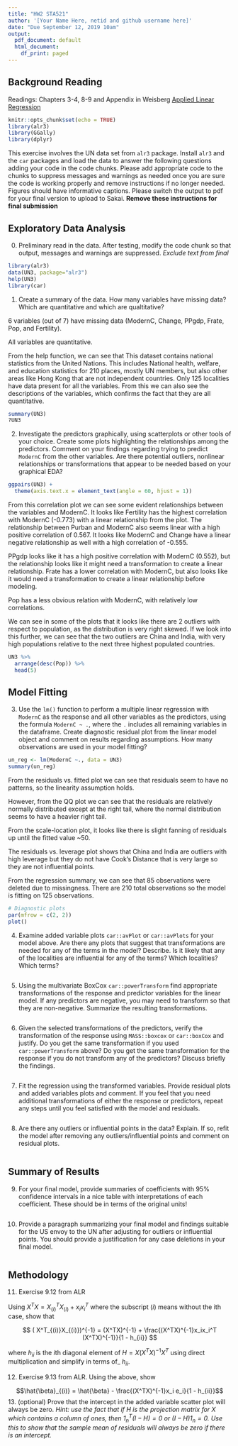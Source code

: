 ```yaml
---
title: "HW2 STA521"
author: '[Your Name Here, netid and github username here]'
date: "Due September 12, 2019 10am"
output:
  pdf_document: default
  html_document:
    df_print: paged
---
```


## Background Reading

Readings: Chapters 3-4, 8-9 and Appendix in Weisberg [Applied Linear Regression](https://ebookcentral.proquest.com/lib/duke/reader.action?docID=1574352)  


```r
knitr::opts_chunk$set(echo = TRUE)
library(alr3)
library(GGally)
library(dplyr)
```

This exercise involves the UN data set from `alr3` package. Install `alr3` and the `car` packages and load the data to answer the following questions adding your code in the code chunks.  Please add appropriate code to the chunks to suppress messages and warnings as needed once you are sure the code is working properly and remove instructions if no longer needed. Figures should have informative captions. Please switch the output to pdf for your final version to upload to Sakai. **Remove these instructions for final submission**


## Exploratory Data Analysis

0.  Preliminary read in the data.  After testing, modify the code chunk so that output, messages and warnings are suppressed.  *Exclude text from final*

```r
library(alr3)
data(UN3, package="alr3")
help(UN3) 
library(car)
```


1. Create a summary of the data.  How many variables have missing data?  Which are quantitative and which are qualtitative?

6 variables (out of 7) have missing data (ModernC, Change, PPgdp, Frate, Pop, and Fertility). 

All variables are quantitative.

From the help function, we can see that This dataset contains national statistics from the United Nations. This includes National health, welfare, and education statistics for 210 places, mostly UN members, but also other areas like Hong Kong that are not independent countries. Only 125 localities have data present for all the variables. From this we can also see the descriptions of the variables, which confirms the fact that they are all quantitative.

```r
summary(UN3)
?UN3
```


2. Investigate the predictors graphically, using scatterplots or other tools of your choice. Create some plots
highlighting the relationships among the predictors. Comment
on your findings regarding trying to predict `ModernC` from the other variables.  Are there potential outliers, nonlinear relationships or transformations that appear to be needed based on your graphical EDA?

```r
ggpairs(UN3) +
  theme(axis.text.x = element_text(angle = 60, hjust = 1))
```
From this correlation plot we can see some evident relationships between the variables and ModernC. It looks like Fertility has the highest correlation with ModernC (-0.773) with a linear relationship from the plot. The relationship between Purban and ModernC also seems linear with a high positive correlation of 0.567. It looks like ModernC and Change have a linear negative relationship as well with a high correlation of -0.555. 

PPgdp looks like it has a high positive correlation with ModernC (0.552), but the relationship looks like it might need a transformation to create a linear relationship. Frate has a lower correlation with ModernC, but also looks like it would need a transformation to create a linear relationship before modeling. 

Pop has a less obvious relation with ModernC, with relatively low correlations. 

We can see in some of the plots that it looks like there are 2 outliers with respect to population, as the distribution is very right skewed. If we look into this further, we can see that the two outliers are China and India, with very high populations relative to the next three highest populated countries. 

```r
UN3 %>%
  arrange(desc(Pop)) %>%
  head(5)
```


## Model Fitting

3.  Use the `lm()` function to perform a multiple linear regression with `ModernC` as the response and all other variables as the predictors, using the formula `ModernC ~ .`, where the `.` includes all remaining variables in the dataframe.  Create  diagnostic residual plot from the linear model object and comment on results regarding assumptions.  How many observations are used in your model fitting?

```r
un_reg <- lm(ModernC ~., data = UN3)
summary(un_reg)
```
From the residuals vs. fitted plot we can see that residuals seem to have no patterns, so the linearity assumption holds.

However, from the QQ plot we can see that the residuals are relatively normally distributed except at the right tail, where the normal distribution seems to have a heavier right tail.


From the scale-location plot, it looks like there is slight fanning of residuals up until the fitted value ~50.

The residuals vs. leverage plot shows that China and India are outliers with high leverage but they do not have Cook's Distance that is very large so they are not influential points. 

From the regression summary, we can see that 85 observations were deleted due to missingness. There are 210 total observations so the model is fitting on 125 observations. 


```r
# Diagnostic plots
par(mfrow = c(2, 2))
plot()
```

4. Examine added variable plots `car::avPlot` or `car::avPlots`  for your model above. Are there any plots that suggest that transformations are needed for any of the terms in the model? Describe. Is it likely that any of the localities are influential for any of the terms?  Which localities?  Which terms?  

```r

```

5.  Using the multivariate BoxCox `car::powerTransform`  find appropriate transformations of the response and predictor variables  for  the linear model.  If any predictors are negative, you may need to transform so that they are non-negative.  Summarize the resulting transformations.


```r

```

6. Given the selected transformations of the predictors, verify the transformation of the response using `MASS::boxcox` or `car::boxCox` and justify.  Do you get the same transformation if you used `car::powerTransform` above? Do you get the same transformation for the response if you do not transform any of the predictors?  Discuss briefly the findings.


```r

```

7.  Fit the regression using the transformed variables.  Provide residual plots and added variables plots and comment.  If you feel that you need additional transformations of either the response or predictors, repeat any steps until you feel satisfied with the model and residuals.

```r

```


8.  Are there any outliers or influential points in the data?  Explain.  If so, refit the model after removing any outliers/influential points and comment on residual plots.


```r

```

## Summary of Results

9. For your final model, provide summaries of coefficients with 95% confidence intervals in a nice table with interpretations of each coefficient.  These should be in terms of the original units! 


```r

```


10. Provide a paragraph summarizing your final model  and findings suitable for the US envoy to the UN after adjusting for outliers or influential points.   You should provide a justification for any case deletions in your final model.


```r

```


## Methodology

    

11. Exercise 9.12 from ALR

Using  $X^TX = X^T_{(i)}X_{(i)} + x_i x_i^T$ where the subscript $(i)$ means without the ith case, show that 

$$
( X^T_{(i)}X_{(i)})^{-1} = (X^TX)^{-1} + \frac{(X^TX)^{-1}x_ix_i^T  (X^TX)^{-1}}{1 - h_{ii}}
$$

where $h_{ii}$ is the $i$th diagonal element of $H = X(X^TX)^{-1}X^T$ using direct multiplication and simplify in terms of_ $h_{ii}$.

12. Exercise 9.13 from ALR.   Using the above, show

$$\hat{\beta}_{(i)} = \hat{\beta} -  \frac{(X^TX)^{-1}x_i e_i}{1 - h_{ii}}$$
13. (optional)  Prove that the intercept in the added variable scatter plot will always be zero.  _Hint:  use the fact that if $H$ is the projection matrix for $X$ which contains a column of ones, then $1_n^T (I - H) = 0$ or $(I - H) 1_n = 0$.  Use this to show that the sample mean of residuals will always be zero if there is an intercept._
